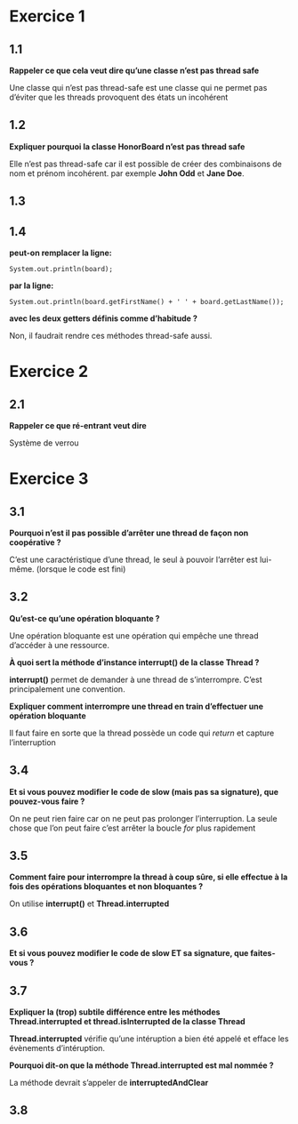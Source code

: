 # Exercice 1

## 1.1

__Rappeler ce que cela veut dire qu'une classe n'est pas thread safe__

Une classe qui n'est pas thread-safe est une classe qui ne permet pas d'éviter
que les threads provoquent des états un incohérent

## 1.2

__Expliquer pourquoi la classe HonorBoard n'est pas thread safe__

Elle n'est pas thread-safe car il est possible de créer des combinaisons de nom
et prénom incohérent. par exemple __John Odd__ et __Jane Doe__.

## 1.3

## 1.4

__peut-on remplacer la ligne:__

`System.out.println(board);`

__par la ligne:__

`System.out.println(board.getFirstName() + ' ' + board.getLastName());`

__avec les deux getters définis comme d'habitude ?__

Non, il faudrait rendre ces méthodes thread-safe aussi.

# Exercice 2

## 2.1

__Rappeler ce que ré-entrant veut dire__

Système de verrou

# Exercice 3

## 3.1

__Pourquoi n'est il pas possible d’arrêter une thread de façon non coopérative ?__

C'est une caractéristique d'une thread, le seul à pouvoir l'arrêter est
lui-même. (lorsque le code est fini)

## 3.2

__Qu'est-ce qu'une opération bloquante ?__

Une opération bloquante est une opération qui empêche une thread d'accéder à une
ressource.

__À quoi sert la méthode d'instance interrupt() de la classe Thread ?__

__interrupt()__ permet de demander à une thread de s'interrompre.
C'est principalement une convention.

__Expliquer comment interrompre une thread en train d'effectuer une opération
bloquante__

Il faut faire en sorte que la thread possède un code qui _return_ et capture
l'interruption

## 3.4

__Et si vous pouvez modifier le code de slow (mais pas sa signature), que
pouvez-vous faire ?__

On ne peut rien faire car on ne peut pas prolonger l'interruption.
La seule chose que l'on peut faire c'est arrêter la boucle _for_ plus rapidement

## 3.5

__Comment faire pour interrompre la thread à coup sûre, si elle effectue à la
fois des opérations bloquantes et non bloquantes ?__

On utilise __interrupt()__ et __Thread.interrupted__

## 3.6

__Et si vous pouvez modifier le code de slow ET sa signature, que faites-vous ?__

## 3.7

__Expliquer la (trop) subtile différence entre les méthodes Thread.interrupted
et thread.isInterrupted de la classe Thread__

__Thread.interrupted__ vérifie qu'une intéruption a bien été appelé et efface
les évènements d'intéruption.

__Pourquoi dit-on que la méthode Thread.interrupted est mal nommée ?__

La méthode devrait s'appeler de __interruptedAndClear__

## 3.8
